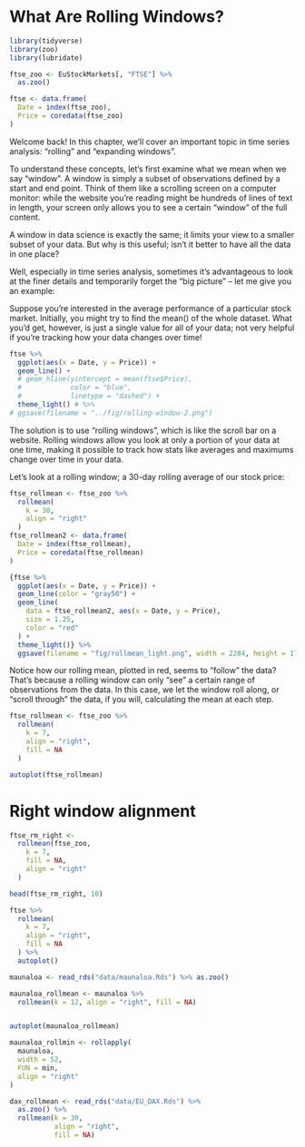 # What Are Rolling Windows?

```r
library(tidyverse)
library(zoo)
library(lubridate)

ftse_zoo <- EuStockMarkets[, "FTSE"] %>%
  as.zoo()

ftse <- data.frame(
  Date = index(ftse_zoo),
  Price = coredata(ftse_zoo)
)
```


Welcome back! In this chapter, we'll cover an important topic in time series analysis: "rolling" and "expanding windows". 

To understand these concepts, let's first examine what we mean when we say "window". A window is simply a subset of observations defined by a start and end point. Think of them like a scrolling screen on a computer monitor: while the website you're reading might be hundreds of lines of text in length, your screen only allows you to see a certain "window" of the full content.

A window in data science is exactly the same; it limits your view to a smaller subset of your data. But why is this useful; isn't it better to have all the data in one place?

Well, especially in time series analysis, sometimes it's advantageous to look at the finer details and temporarily forget the "big picture" -- let me give you an example:

Suppose you're interested in the average performance of a particular stock market. Initially, you might try to find the mean() of the whole dataset. What you'd get, however, is just a single value for all of your data; not very helpful if you're tracking how your data changes over time!

```r
ftse %>%
  ggplot(aes(x = Date, y = Price)) +
  geom_line() +
  # geom_hline(yintercept = mean(ftse$Price),
  #            color = "blue",
  #            linetype = "dashed") +
  theme_light() # %>%
# ggsave(filename = "../fig/rolling-window-2.png")
```

The solution is to use "rolling windows", which is like the scroll bar on a website. Rolling windows allow you look at only a portion of your data at one time, making it possible to track how stats like averages and maximums change over time in your data.

Let's look at a rolling window; a 30-day rolling average of our stock price:

```r
ftse_rollmean <- ftse_zoo %>%
  rollmean(
    k = 30,
    align = "right"
  )
ftse_rollmean2 <- data.frame(
  Date = index(ftse_rollmean),
  Price = coredata(ftse_rollmean)
)

{ftse %>%
  ggplot(aes(x = Date, y = Price)) +
  geom_line(color = "gray50") +
  geom_line(
    data = ftse_rollmean2, aes(x = Date, y = Price),
    size = 1.25,
    color = "red"
  ) +
  theme_light()} %>% 
  ggsave(filename = "fig/rollmean_light.png", width = 2284, height = 1762, units = "px")


```

Notice how our rolling mean, plotted in red, seems to "follow" the data? That's because a rolling window can only "see" a certain range of observations from the data. In this case, we let the window roll along, or "scroll through" the data, if you will, calculating the mean at each step. 

```r
ftse_rollmean <- ftse_zoo %>%
  rollmean(
    k = 7,
    align = "right",
    fill = NA
  )

autoplot(ftse_rollmean)

```



# Right window alignment

```r
ftse_rm_right <-
  rollmean(ftse_zoo,
    k = 7,
    fill = NA,
    align = "right"
  )

head(ftse_rm_right, 10)
```

```r
ftse %>%
  rollmean(
    k = 7,
    align = "right",
    fill = NA
  ) %>%
  autoplot()
```


```r
maunaloa <- read_rds("data/maunaloa.Rds") %>% as.zoo()
```


```r
maunaloa_rollmean <- maunaloa %>% 
  rollmean(k = 12, align = "right", fill = NA)


autoplot(maunaloa_rollmean)

```

```r
maunaloa_rollmin <- rollapply(
  maunaloa,
  width = 52,
  FUN = min,
  align = "right"
)
```


```r
dax_rollmean <- read_rds("data/EU_DAX.Rds") %>%
  as.zoo() %>%
  rollmean(k = 30,
           align = "right",
           fill = NA)
```
